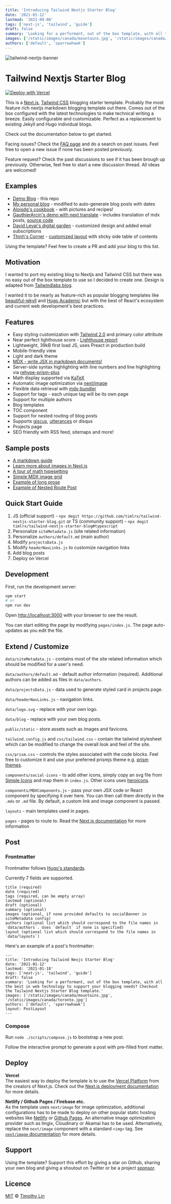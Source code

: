 ```yaml
---
title: 'Introducing Tailwind Nextjs Starter Blog'
date: '2021-01-12'
lastmod: '2021-09-08'
tags: ['next-js', 'tailwind', 'guide']
draft: false
summary: 'Looking for a performant, out of the box template, with all the best in web technology to support your blogging needs? Checkout the Tailwind Nextjs Starter Blog template.'
images: ['/static/images/canada/mountains.jpg', '/static/images/canada/toronto.jpg']
authors: ['default', 'sparrowhawk']
---
```


![tailwind-nextjs-banner](/static/images/twitter-card.png)

# Tailwind Nextjs Starter Blog

[![Deploy with Vercel](https://vercel.com/button)](https://vercel.com/new/git/external?repository-url=https://github.com/timlrx/tailwind-nextjs-starter-blog)

This is a [Next.js](https://nextjs.org/), [Tailwind CSS](https://tailwindcss.com/) blogging starter template. Probably the most feature rich nextjs markdown blogging template out there. Comes out of the box configured with the latest technologies to make technical writing a breeze. Easily configurable and customizable. Perfect as a replacement to existing Jekyll and Hugo individual blogs.

Check out the documentation below to get started.

Facing issues? Check the [FAQ page](https://github.com/timlrx/tailwind-nextjs-starter-blog/wiki) and do a search on past issues. Feel free to open a new issue if none has been posted previously.

Feature request? Check the past discussions to see if it has been brough up previously. Otherwise, feel free to start a new discussion thread. All ideas are welcomed!

## Examples

- [Demo Blog](https://tailwind-nextjs-starter-blog.vercel.app/) - this repo
- [My personal blog](https://www.timlrx.com) - modified to auto-generate blog posts with dates
- [Aloisdg's cookbook](https://tambouille.vercel.app/) - with pictures and recipes!
- [GauthierArcin's demo with next translate](https://tailwind-nextjs-starter-blog-seven.vercel.app/) - includes translation of mdx posts, [source code](https://github.com/GautierArcin/tailwind-nextjs-starter-blog/tree/demo/next-translate)
- [David Levai's digital garden](https://davidlevai.com/) - customized design and added email subscriptions
- [Thinh's Corner](https://thinhcorner.com/) - [customized layout](https://github.com/Th1nhNg0/th1nhng0.vercel.app/blob/5e73a420828d82f01e7147512a2c3273c4ec19f8/layouts/PostLayout.js) with sticky side table of contents

Using the template? Feel free to create a PR and add your blog to this list.

## Motivation

I wanted to port my existing blog to Nextjs and Tailwind CSS but there was no easy out of the box template to use so I decided to create one. Design is adapted from [Tailwindlabs blog](https://github.com/tailwindlabs/blog.tailwindcss.com).

I wanted it to be nearly as feature-rich as popular blogging templates like [beautiful-jekyll](https://github.com/daattali/beautiful-jekyll) and [Hugo Academic](https://github.com/wowchemy/wowchemy-hugo-modules) but with the best of React's ecosystem and current web development's best practices.

## Features

- Easy styling customization with [Tailwind 2.0](https://blog.tailwindcss.com/tailwindcss-v2) and primary color attribute
- Near perfect lighthouse score - [Lighthouse report](https://www.webpagetest.org/result/210111_DiC1_08f3670c3430bf4a9b76fc3b927716c5/)
- Lightweight, 39kB first load JS, uses Preact in production build
- Mobile-friendly view
- Light and dark theme
- [MDX - write JSX in markdown documents!](https://mdxjs.com/)
- Server-side syntax highlighting with line numbers and line highlighting via [rehype-prism-plus](https://github.com/timlrx/rehype-prism-plus)
- Math display supported via [KaTeX](https://katex.org/)
- Automatic image optimization via [next/image](https://nextjs.org/docs/basic-features/image-optimization)
- Flexible data retrieval with [mdx-bundler](https://github.com/kentcdodds/mdx-bundler)
- Support for tags - each unique tag will be its own page
- Support for multiple authors
- Blog templates
- TOC component
- Support for nested routing of blog posts
- Supports [giscus](https://github.com/laymonage/giscus), [utterances](https://github.com/utterance/utterances) or disqus
- Projects page
- SEO friendly with RSS feed, sitemaps and more!

## Sample posts

- [A markdown guide](https://tailwind-nextjs-starter-blog.vercel.app/blog/github-markdown-guide)
- [Learn more about images in Next.js](https://tailwind-nextjs-starter-blog.vercel.app/blog/guide-to-using-images-in-nextjs)
- [A tour of math typesetting](https://tailwind-nextjs-starter-blog.vercel.app/blog/deriving-ols-estimator)
- [Simple MDX image grid](https://tailwind-nextjs-starter-blog.vercel.app/blog/pictures-of-canada)
- [Example of long prose](https://tailwind-nextjs-starter-blog.vercel.app/blog/the-time-machine)
- [Example of Nested Route Post](https://tailwind-nextjs-starter-blog.vercel.app/blog/nested-route/introducing-multi-part-posts-with-nested-routing)

## Quick Start Guide

1. JS (official support) - `npx degit https://github.com/timlrx/tailwind-nextjs-starter-blog.git` or TS (community support) - `npx degit timlrx/tailwind-nextjs-starter-blog#typescript`
2. Personalize `siteMetadata.js` (site related information)
3. Personalize `authors/default.md` (main author)
4. Modify `projectsData.js`
5. Modify `headerNavLinks.js` to customize navigation links
6. Add blog posts
7. Deploy on Vercel

## Development

First, run the development server:

```bash
npm start
# or
npm run dev
```

Open [http://localhost:3000](http://localhost:3000) with your browser to see the result.

You can start editing the page by modifying `pages/index.js`. The page auto-updates as you edit the file.

## Extend / Customize

`data/siteMetadata.js` - contains most of the site related information which should be modified for a user's need.

`data/authors/default.md` - default author information (required). Additional authors can be added as files in `data/authors`.

`data/projectsData.js` - data used to generate styled card in projects page.

`data/headerNavLinks.js` - navigation links.

`data/logo.svg` - replace with your own logo.

`data/blog` - replace with your own blog posts.

`public/static` - store assets such as images and favicons.

`tailwind.config.js` and `css/tailwind.css` - contain the tailwind stylesheet which can be modified to change the overall look and feel of the site.

`css/prism.css` - controls the styles associated with the code blocks. Feel free to customize it and use your preferred prismjs theme e.g. [prism themes](https://github.com/PrismJS/prism-themes).

`components/social-icons` - to add other icons, simply copy an svg file from [Simple Icons](https://simpleicons.org/) and map them in `index.js`. Other icons uses [heroicons](https://heroicons.com/).

`components/MDXComponents.js` - pass your own JSX code or React component by specifying it over here. You can then call them directly in the `.mdx` or `.md` file. By default, a custom link and image component is passed.

`layouts` - main templates used in pages.

`pages` - pages to route to. Read the [Next.js documentation](https://nextjs.org/docs) for more information

## Post

### Frontmatter

Frontmatter follows [Hugo's standards](https://gohugo.io/content-management/front-matter/).

Currently 7 fields are supported.

```
title (required)
date (required)
tags (required, can be empty array)
lastmod (optional)
draft (optional)
summary (optional)
images (optional, if none provided defaults to socialBanner in siteMetadata config)
authors (optional list which should correspond to the file names in `data/authors`. Uses `default` if none is specified)
layout (optional list which should correspond to the file names in `data/layouts`)
```

Here's an example of a post's frontmatter:

```
---
title: 'Introducing Tailwind Nexjs Starter Blog'
date: '2021-01-12'
lastmod: '2021-01-18'
tags: ['next-js', 'tailwind', 'guide']
draft: false
summary: 'Looking for a performant, out of the box template, with all the best in web technology to support your blogging needs? Checkout the Tailwind Nextjs Starter Blog template.'
images: ['/static/images/canada/mountains.jpg', '/static/images/canada/toronto.jpg']
authors: ['default', 'sparrowhawk']
layout: PostLayout
---
```

### Compose

Run `node ./scripts/compose.js` to bootstrap a new post.

Follow the interactive prompt to generate a post with pre-filled front matter.

## Deploy

**Vercel**  
The easiest way to deploy the template is to use the [Vercel Platform](https://vercel.com) from the creators of Next.js. Check out the [Next.js deployment documentation](https://nextjs.org/docs/deployment) for more details.

**Netlify / Github Pages / Firebase etc.**  
As the template uses `next/image` for image optimization, additional configurations has to be made to deploy on other popular static hosting websites like [Netlify](https://www.netlify.com/) or [Github Pages](https://pages.github.com/). An alternative image optimization provider such as Imgix, Cloudinary or Akamai has to be used. Alternatively, replace the `next/image` component with a standard `<img>` tag. See [`next/image` documentation](https://nextjs.org/docs/basic-features/image-optimization) for more details.

## Support

Using the template? Support this effort by giving a star on Github, sharing your own blog and giving a shoutout on Twitter or be a project [sponsor](https://github.com/sponsors/timlrx).

## Licence

[MIT](https://github.com/timlrx/tailwind-nextjs-starter-blog/blob/master/LICENSE) © [Timothy Lin](https://www.timrlx.com)
